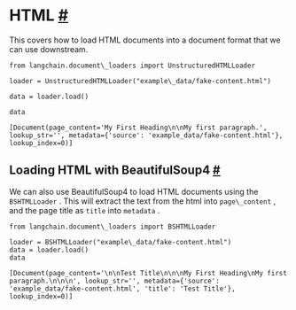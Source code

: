  HTML
 [#](#html "Permalink to this headline")
===============================================
 This covers how to load HTML documents into a document format that we can use downstream.
```
from langchain.document\_loaders import UnstructuredHTMLLoader
```
```
loader = UnstructuredHTMLLoader("example\_data/fake-content.html")
```
```
data = loader.load()
```
```
data
```
```
[Document(page_content='My First Heading\n\nMy first paragraph.', lookup_str='', metadata={'source': 'example_data/fake-content.html'}, lookup_index=0)]
```
 Loading HTML with BeautifulSoup4
 [#](#loading-html-with-beautifulsoup4 "Permalink to this headline")
-------------------------------------------------------------------------------------------------------
 We can also use BeautifulSoup4 to load HTML documents using the
 `BSHTMLLoader`
 . This will extract the text from the html into
 `page\_content`
 , and the page title as
 `title`
 into
 `metadata`
 .
```
from langchain.document\_loaders import BSHTMLLoader
```
```
loader = BSHTMLLoader("example\_data/fake-content.html")
data = loader.load()
data
```
```
[Document(page_content='\n\nTest Title\n\n\nMy First Heading\nMy first paragraph.\n\n\n', lookup_str='', metadata={'source': 'example_data/fake-content.html', 'title': 'Test Title'}, lookup_index=0)]
```